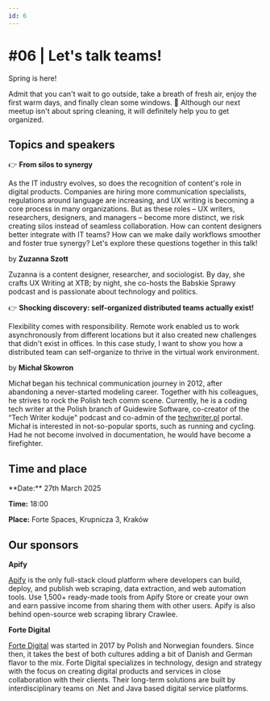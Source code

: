 ```yaml
---
id: 6
---
```



# #06 | Let's talk teams!

Spring is here! 

Admit that you can't wait to go outside, take a breath of fresh air, enjoy the first warm days, and finally clean some windows. 🧹 Although our next meetup isn't about spring cleaning, it will definitely help you to get organized.

## Topics and speakers

👉 **From silos to synergy**

As the IT industry evolves, so does the recognition of content's role in digital products. Companies are hiring more communication specialists, regulations around language are increasing, and UX writing is becoming a core process in many organizations. But as these roles &ndash; UX writers, researchers, designers, and managers &ndash; become more distinct, we risk creating silos instead of seamless collaboration.
How can content designers better integrate with IT teams? How can we make daily workflows smoother and foster true synergy? Let's explore these questions together in this talk!

by **Zuzanna Szott**

Zuzanna is a content designer, researcher, and sociologist. By day, she crafts UX Writing at XTB; by night, she co-hosts the Babskie Sprawy podcast and is passionate about technology and politics.

👉 **Shocking discovery: self-organized distributed teams actually exist!**

Flexibility comes with responsibility. Remote work enabled us to work asynchronously from different locations but it also created new challenges that didn't exist in offices. In this case study, I want to show you how a distributed team can self-organize to thrive in the virtual work environment.

by **Michał Skowron**

Michał began his technical communication journey in 2012, after abandoning a never-started modeling career. Together with his colleagues, he strives to rock the Polish tech comm scene. Currently, he is a coding tech writer at the Polish branch of Guidewire Software, co-creator of the “Tech Writer koduje" podcast and co-admin of the [techwriter.pl](http://techwriter.pl) portal. Michał is interested in not-so-popular sports, such as running and cycling. Had he not become involved in documentation, he would have become a firefighter.

## Time and place

<Admonition type="tip" icon={null} title={null}>
  **Date:** 27th March 2025

  **Time:** 18:00

  **Place:** Forte Spaces, Krupnicza 3, Kraków
</Admonition>

## Our sponsors

**Apify**

[Apify](https://apify.com/) is the only full-stack cloud platform where developers can build, deploy, and publish web scraping, data extraction, and web automation tools. Use 1,500+ ready-made tools from Apify Store or create your own and earn passive income from sharing them with other users. Apify is also behind open-source web scraping library Crawlee.

**Forte Digital**

[Forte Digital](https://fortedigital.com/pl) was started in 2017 by Polish and Norwegian founders. Since then, it takes the best of both cultures adding a bit of Danish and German flavor to the mix. Forte Digital specializes in technology, design and strategy with the focus on creating digital products and services in close collaboration with their clients.
Their long-term solutions are built by interdisciplinary teams on .Net and Java based digital service platforms.